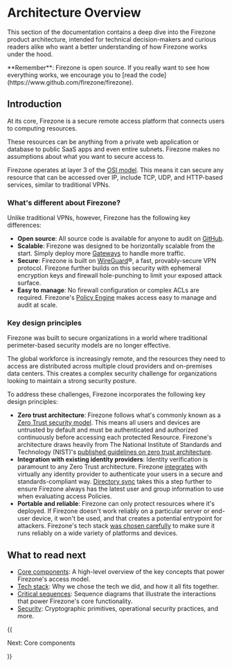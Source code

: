 
# Architecture Overview

This section of the documentation contains a deep dive into the Firezone product
architecture, intended for technical decision-makers and curious readers alike
who want a better understanding of how Firezone works under the hood.

<Alert color="info">
  **Remember**: Firezone is open source. If you really want to see how
  everything works, we encourage you to [read the code](https://www.github.com/firezone/firezone).
</Alert>

## Introduction

At its core, Firezone is a secure remote access platform that connects users to
computing resources.

These resources can be anything from a private web application or database to
public SaaS apps and even entire subnets. Firezone makes no assumptions about
what you want to secure access to.

Firezone operates at layer 3 of the
[OSI model](https://en.wikipedia.org/wiki/OSI_model). This means it can secure
any resource that can be accessed over IP, include TCP, UDP, and HTTP-based
services, similar to traditional VPNs.

### What's different about Firezone?

Unlike traditional VPNs, however, Firezone has the following key differences:

- **Open source**: All source code is available for anyone to audit on
  [GitHub](https://www.github.com/firezone/firezone).
- **Scalable**: Firezone was designed to be horizontally scalable from the
  start. Simply deploy more
  [Gateways](/kb/architecture/core-components#gateways) to handle more traffic.
- **Secure**: Firezone is built on [WireGuard](https://www.wireguard.com)®, a
  fast, provably-secure VPN protocol. Firezone further builds on this security
  with ephemeral encryption keys and firewall hole-punching to limit your
  exposed attack surface.
- **Easy to manage**: No firewall configuration or complex ACLs are required.
  Firezone's [Policy Engine](/kb/architecture/core-components#policy-engine)
  makes access easy to manage and audit at scale.

### Key design principles

Firezone was built to secure organizations in a world where traditional
perimeter-based security models are no longer effective.

The global workforce is increasingly remote, and the resources they need to
access are distributed across multiple cloud providers and on-premises data
centers. This creates a complex security challenge for organizations looking to
maintain a strong security posture.

To address these challenges, Firezone incorporates the following key design
principles:

- **Zero trust architecture**: Firezone follows what's commonly known as a
  [Zero Trust security model](https://en.wikipedia.org/wiki/Zero_trust_security_model).
  This means all users and devices are untrusted by default and must be
  authenticated and authorized continuously before accessing each protected
  Resource. Firezone's architecture draws heavily from The National Institute of
  Standards and Technology (NIST)'s
  [published guidelines on zero trust architecture](https://doi.org/10.6028/NIST.SP.800-207).
- **Integration with existing identity providers**: Identity verification is
  paramount to any Zero Trust architecture. Firezone
  [integrates](/kb/authenticate/oidc) with virtually any identity provider to
  authenticate your users in a secure and standards-compliant way.
  [Directory sync](/kb/authenticate/directory-sync) takes this a step further to
  ensure Firezone always has the latest user and group information to use when
  evaluating access Policies.
- **Portable and reliable**: Firezone can only protect resources where it's
  deployed. If Firezone doesn't work reliably on a particular server or end-user
  device, it won't be used, and that creates a potential entrypoint for
  attackers. Firezone's tech stack
  [was chosen carefully](/kb/architecture/tech-stack) to make sure it runs
  reliably on a wide variety of platforms and devices.

## What to read next

- [Core components](/kb/architecture/core-components): A high-level overview of
  the key concepts that power Firezone's access model.
- [Tech stack](/kb/architecture/tech-stack): Why we chose the tech we did, and
  how it all fits together.
- [Critical sequences](/kb/architecture/critical-sequences): Sequence diagrams
  that illustrate the interactions that power Firezone's core functionality.
- [Security](/kb/architecture/security): Cryptographic primitives, operational
  security practices, and more.

{(<NextStep href="/kb/architecture/core-components">

Next: Core components

</NextStep>)}

<SupportOptions />
